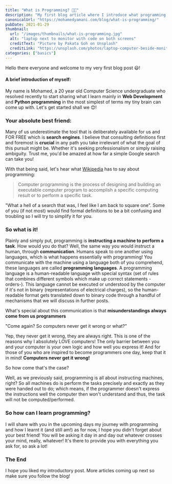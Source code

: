 ```yaml
---
title: "What is Programming? 👩‍💻"
description: "My first blog article where I introduce what programming is in practical terms as well as some valuable tips."
canonicalUrl: "https://mohamedyamani.com/blog/what-is-programming/"
pubDate: 2021-01-29
thumbnail:
  url: "/images/thumbnails/what-is-programming.jpg"
  alt: "laptop next to monitor with code on both screens"
  creditText: "Picture by Pakata Goh on Unsplash"
  creditLink: "https://unsplash.com/photos/laptop-computer-beside-monitor-with-keyboard-and-mouse-EJMTKCZ00I0?utm_medium=referral&utm_source=mohamedyamani.com"
categories: ["basics"]
---
```


Hello there everyone and welcome to my very first blog post 😃!

#### A brief introduction of myself:

My name is Mohamed, a 20 year old Computer Science undergraduate who resolved recently to start sharing what I learn mainly in **Web Development** and **Python programming** in the most simplest of terms my tiny brain can come up with. Let's get started shall we 😊!

### Your absolute best friend:

Many of us underestimate the tool that is deliberately available for us and FOR FREE which is **search engines**. I believe that consulting definitions first and foremost is **crucial** in any path you take irrelevant of what the goal of this pursuit might be. Whether it's seeking professionalism or simply raising ambiguity. Trust me, you'd be amazed at how far a simple Google search can take you!

With that being said, let's hear what [Wikipedia](https://en.wikipedia.org/wiki/Computer_programming) has to say about programming:

> Computer programming is the process of designing and building an executable computer program to accomplish a specific computing result or to perform a specific task.

"What a hell of a search that was, I feel like I am back to square one". Some of you (if not most) would find formal definitions to be a bit confusing and troubling so I will try to simplify it for you.

### So what is it!

Plainly and simply put, programming is **instructing a machine to perform a task**. How would you do that?
Well, the same way you would instruct a human, through **communication**. Humans speak to one another using languages, which is what happens essentially with programming! You communicate with the machine using a language both of you comprehend, these languages are called **programming languages**. A programming language is a human-readable language with special syntax (set of rules that combines different symbols which make up correct statements -orders-). This language cannot be executed or understood by the computer if it's not in binary (representations of electrical charges), so the human-readable format gets translated down to binary code through a handful of mechanisms that we will discuss in further posts.

What's special about this communication is that **misunderstandings always come from us programmers**

"Come again? So computers never get it wrong or what?"

Yep, they never get it wrong, they are always right. This is one of the reasons why I absolutely LOVE computers! The only barrier between you and your computer is your own logic and how well you express it! And for those of you who are inspired to become programmers one day, keep that it in mind! **Computers never get it wrong!**

So how come that's the case?

Well, as we previously said, programming is all about instructing machines, right? So all machines do is perform the tasks precisely and exactly as they were handed out to do; which means, if the programmer doesn't express the instructions well the computer then won't understand and thus, the task will not be computed/performed.

### So how can I learn programming?

I will share with you in the upcoming days my journey with programming and how I learnt it (and still am!) as for now, I hope you didn't forget about your best friend! You will be asking it day in and day out whatever crosses your mind, really, whatever! It's there to provide you with everything you ask for, so ask a lot!

### The End

I hope you liked my introductory post. More articles coming up next so make sure you follow the blog!
